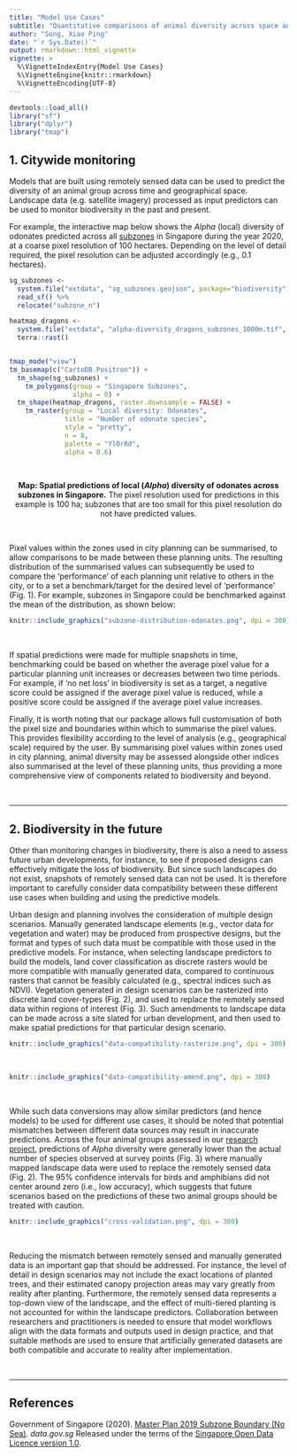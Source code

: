 ```yaml
---
title: "Model Use Cases"
subtitle: "Quantitative comparisons of animal diversity across space and time"
author: "Song, Xiao Ping"
date: "`r Sys.Date()`"
output: rmarkdown::html_vignette
vignette: >
  %\VignetteIndexEntry{Model Use Cases}
  %\VignetteEngine{knitr::rmarkdown}
  %\VignetteEncoding{UTF-8}
---
```


```r
devtools::load_all()
library("sf")
library("dplyr")
library("tmap")
```


## 1. Citywide monitoring 

Models that are built using remotely sensed data can be used to predict the diversity of an animal group across time and geographical space. Landscape data (e.g. satellite imagery) processed as input predictors can be used to monitor biodiversity in the past and present.  

For example, the interactive map below shows the _Alpha_ (local) diversity of odonates predicted across all [subzones](https://data.gov.sg/dataset/master-plan-2019-subzone-boundary-no-sea) in Singapore during the year 2020, at a coarse pixel resolution of 100 hectares. Depending on the level of detail required, the pixel resolution can be adjusted accordingly (e.g., 0.1 hectares).

```r

sg_subzones <- 
  system.file("extdata", "sg_subzones.geojson", package="biodivercity") %>% 
  read_sf() %>% 
  relocate("subzone_n")

heatmap_dragons <- 
  system.file("extdata", "alpha-diversity_dragons_subzones_1000m.tif", package="biodivercity") %>% 
  terra::rast()


tmap_mode("view")
tm_basemap(c("CartoDB.Positron")) +
  tm_shape(sg_subzones) +
    tm_polygons(group = "Singapore Subzones",
                alpha = 0) +
  tm_shape(heatmap_dragons, raster.downsample = FALSE) +
    tm_raster(group = "Local diversity: Odonates",
              title = "Number of odonate species",
              style = "pretty",
              n = 8,
              palette = "YlOrRd",
              alpha = 0.6)
  
  
```

<center>
**Map: Spatial predictions of local (_Alpha_) diversity of odonates across subzones in Singapore.** The pixel resolution used for predictions in this example is 100 ha; subzones that are too small for this pixel resolution do not have predicted values.
</center>

<br>

Pixel values within the zones used in city planning can be summarised, to allow comparisons to be made between these planning units. The resulting distribution of the summarised values can subsequently be used to compare the ‘performance’ of each planning unit relative to others in the city, or to a set a benchmark/target for the desired level of 'performance' (Fig. 1). For example, subzones in Singapore could be benchmarked against the mean of the distribution, as shown below:


```r
knitr::include_graphics("subzone-distribution-odonates.png", dpi = 300)
```

<br>

If spatial predictions were made for multiple snapshots in time, benchmarking could be based on whether the average pixel value for a particular planning unit increases or decreases between two time periods. For example, if 'no net loss' in biodiversity is set as a target, a negative score could be assigned if the average pixel value is reduced, while a positive score could be assigned if the average pixel value increases.

Finally, it is worth noting that our package allows full customisation of both the pixel size and boundaries within which to summarise the pixel values. This provides flexibility according to the level of analysis (e.g., geographical scale) required by the user. By summarising pixel values within zones used in city planning, animal diversity may be assessed alongside other indices also summarised at the level of these planning units, thus providing a more comprehensive view of components related to biodiversity and beyond.  

<br>

---

## 2. Biodiversity in the future

Other than monitoring changes in biodiversity, there is also a need to assess future urban developments, for instance, to see if proposed designs can effectively mitigate the loss of biodiversity. But since such landscapes do not exist, snapshots of remotely sensed data can not be used. It is therefore important to carefully consider data compatibility between these different use cases when building and using the predictive models.

Urban design and planning involves the consideration of multiple design scenarios. Manually generated landscape elements (e.g., vector data for vegetation and water) may be produced from prospective designs, but the format and types of such data must be compatible with those used in the predictive models. For instance, when selecting landscape predictors to build the models, land cover classification as discrete rasters would be more compatible with manually generated data, compared to continuous rasters that cannot be feasibly calculated (e.g., spectral indices such as NDVI). Vegetation generated in design scenarios can be rasterized into discrete land cover-types (Fig. 2), and used to replace the remotely sensed data within regions of interest (Fig. 3). Such amendments to landscape data can be made across a site slated for urban development, and then used to make spatial predictions for that particular design scenario.

```r
knitr::include_graphics("data-compatibility-rasterize.png", dpi = 300)
```

<br>

```r
knitr::include_graphics("data-compatibility-amend.png", dpi = 300)
```

<br>


While such data conversions may allow similar predictors (and hence models) to be used for different use cases, it should be noted that potential mismatches between different data sources may result in inaccurate predictions. Across the four animal groups assessed in our [research project](/project/birt), predictions of _Alpha_ diversity were generally lower than the actual number of species observed at survey points (Fig. 3) where manually mapped landscape data were used to replace the remotely sensed data (Fig. 2). The 95% confidence intervals for birds and amphibians did not center around zero (i.e., low accuracy), which suggests that future scenarios based on the predictions of these two animal groups should be treated with caution. 


```r
knitr::include_graphics("cross-validation.png", dpi = 300)
```

<br>

Reducing the mismatch between remotely sensed and manually generated data is an important gap that should be addressed. For instance, the level of detail in design scenarios may not include the exact locations of planted trees, and their estimated canopy projection areas may vary greatly from reality after planting. Furthermore, the remotely sensed data represents a top-down view of the landscape, and the effect of multi-tiered planting is not accounted for within the landscape predictors. Collaboration between researchers and practitioners is needed to ensure that model workflows align with the data formats and outputs used in design practice, and that suitable methods are used to ensure that artificially generated datasets are both compatible and accurate to reality after implementation.

<br>

---

## References

Government of Singapore (2020). [Master Plan 2019 Subzone Boundary (No Sea)](https://data.gov.sg/dataset/master-plan-2019-subzone-boundary-no-sea). _data.gov.sg_
Released under the terms of the [Singapore Open Data Licence version 1.0](https://data.gov.sg/open-data-licence).



